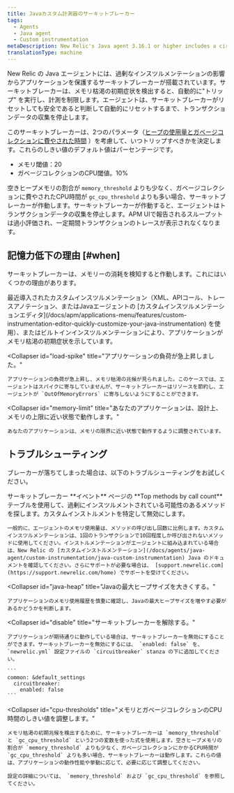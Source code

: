 ```yaml
---
title: Javaカスタム計測器のサーキットブレーカー
tags:
  - Agents
  - Java agent
  - Custom instrumentation
metaDescription: New Relic's Java agent 3.16.1 or higher includes a circuit breaker that "trips" to protect apps from the effects of over-instrumentation.
translationType: machine
---
```


New Relic の Java エージェントには、過剰なインスツルメンテーションの影響からアプリケーションを保護するサーキットブレーカーが搭載されています。サーキットブレーカーは、メモリ枯渇の初期症状を検出すると、自動的に"トリップ" を実行し、計測を制限します。エージェントは、サーキットブレーカーがリセットしても安全であると判断して自動的にリセットするまで、トランザクションデータの収集を停止します。

このサーキットブレーカーは、2つのパラメータ（[ヒープの使用量とガベージコレクションに費やされた時間](#cpu-thresholds) ）を考慮して、いつトリップすべきかを決定します。これらのしきい値のデフォルト値はパーセンテージです。

* メモリ閾値：20
* ガベージコレクションのCPU閾値。10%

空きヒープメモリの割合が `memory_threshold` よりも少なく、ガベージコレクションに費やされたCPU時間が `gc_cpu_threshold` よりも多い場合、サーキットブレーカーが作動します。サーキットブレーカーが作動すると、エージェントはトランザクションデータの収集を停止します。APM UIで報告されるスループットは過小評価され、一定期間トランザクションのトレースが表示されなくなります。

## 記憶力低下の理由 [#when]

サーキットブレーカーは、メモリーの消耗を検知すると作動します。これにはいくつかの理由があります。

<CollapserGroup>
  <Collapser
    id="over-instrumented"
    title="あなたのアプリケーションはオーバーインストルメントです。"
  >
    最近導入されたカスタムインスツルメンテーション（XML、APIコール、トレースアノテーション、またはJavaエージェントの [カスタムインスツルメンテーションエディタ](/docs/apm/applications-menu/features/custom-instrumentation-editor-quickly-customize-your-java-instrumentation) を使用）、またはビルトインインスツルメンテーションにより、アプリケーションがメモリ枯渇の初期症状を示しています。
  </Collapser>

  <Collapser
    id="load-spike"
    title="アプリケーションの負荷が急上昇しました。"
  >
    アプリケーションの負荷が急上昇し、メモリ枯渇の兆候が見られました。このケースでは、エージェントはスパイクに寄与していませんが、サーキットブレーカーはリソースを節約し、エージェントが `OutOfMemoryErrors` に寄与しないようにすることができます。
  </Collapser>

  <Collapser
    id="memory-limit"
    title="あなたのアプリケーションは、設計上、メモリの上限に近い状態で動作します。"
  >
    あなたのアプリケーションは、メモリの限界に近い状態で動作するように調整されています。
  </Collapser>
</CollapserGroup>

## トラブルシューティング

ブレーカーが落ちてしまった場合は、以下のトラブルシューティングをお試しください。

<CollapserGroup>
  <Collapser
    id="disable"
    title="計測器の識別と無効化"
  >
    サーキットブレーカー **イベント** ページの **Top methods by call count** テーブルを使用して、過剰にインスツルメントされている可能性のあるメソッドを探します。カスタムインストルメントを特定して無効にします。

    一般的に、エージェントのメモリ使用量は、メソッドの呼び出し回数に比例します。カスタムインスツルメンテーションは、1回のトランザクションで10回程度しか呼び出されないメソッドに使用してください。インストルメンテーションがエージェントに組み込まれている場合は、New Relic の [カスタムインストルメンテーション](/docs/agents/java-agent/custom-instrumentation/java-custom-instrumentation) Java のドキュメントを確認してください。さらにサポートが必要な場合は、 [support.newrelic.com](https://support.newrelic.com/home) でサポートを受けてください。
  </Collapser>

  <Collapser
    id="java-heap"
    title="Javaの最大ヒープサイズを大きくする。"
  >
    アプリケーションのメモリ使用履歴を慎重に確認し、Javaの最大ヒープサイズを増やす必要があるかどうかを判断します。
  </Collapser>

  <Collapser
    id="disable"
    title="サーキットブレーカーを解除する。"
  >
    アプリケーションが期待通りに動作している場合は、サーキットブレーカーを無効にすることができます。サーキットブレーカーを無効にするには、 `enabled: false` を、 `newrelic.yml` 設定ファイルの `circuitbreaker` stanza の下に追加してください。

    ```
    common: &default_settings​
      circuitbreaker:
        enabled: false
    ```
  </Collapser>

  <Collapser
    id="cpu-thresholds"
    title="メモリとガベージコレクションのCPU時間のしきい値を調整します。"
  >
    メモリ枯渇の初期兆候を検出するために、サーキットブレーカーは `memory_threshold` と `gc_cpu_threshold` という2つの変数を使った式を使用します。空きヒープメモリの割合が `memory_threshold` よりも少なく、ガベージコレクションにかかるCPU時間が `gc_cpu_threshold` よりも多い場合、サーキットブレーカーは動作します。これらの値は、アプリケーションの動作性能や挙動に応じて、必要に応じて調整してください。

    設定の詳細については、 `memory_threshold` および `gc_cpu_threshold` を参照してください。
  </Collapser>
</CollapserGroup>
